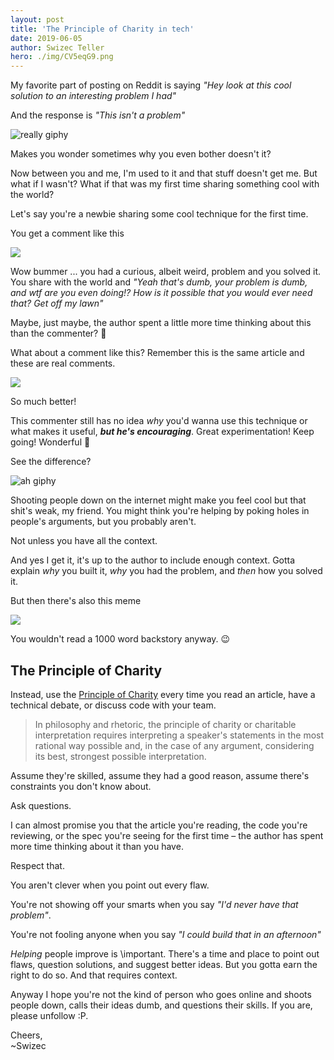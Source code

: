 ```yaml
---
layout: post
title: 'The Principle of Charity in tech'
date: 2019-06-05
author: Swizec Teller
hero: ./img/CV5eqG9.png
---
```

My favorite part of posting on Reddit is saying _"Hey look at this cool solution to an interesting problem I had"_





And the response is _"This isn't a problem"_



![really giphy](./img/media-Pn1gZzAY38kbm-giphy.gif)



Makes you wonder sometimes why you even bother doesn't it?



Now between you and me, I'm used to it and that stuff doesn't get me. But what if I wasn't? What if that was my first time sharing something cool with the world?



Let's say you're a newbie sharing some cool technique for the first time.



You get a comment like this



![](./img/CV5eqG9.png)



Wow bummer ... you had a curious, albeit weird, problem and you solved it. You share with the world and _"Yeah that's dumb, your problem is dumb, and wtf are you even doing!? How is it possible that you would ever need that? Get off my lawn"_



Maybe, just maybe, the author spent a little more time thinking about this than the commenter? 🤔



What about a comment like this? Remember this is the same article and these are real comments.



![](./img/HZ0pN7s.png)



So much better!



This commenter still has no idea _why_ you'd wanna use this technique or what makes it useful, **_but he's encouraging_**. Great experimentation! Keep going! Wonderful 🙌



See the difference?



![ah giphy](./img/media-cXVRz41uYtSpAZGAwa-giphy.gif)



Shooting people down on the internet might make you feel cool but that shit's weak, my friend. You might think you're helping by poking holes in people's arguments, but you probably aren't.



Not unless you have all the context.



And yes I get it, it's up to the author to include enough context. Gotta explain _why_ you built it, _why_ you had the problem, and _then_ how you solved it.



But then there's also this meme



![](./img/buzzfeed-static-static-2018-01-9-17-asset-buzzfeed-prod-fastlane-03-anigif_sub-buzz-15980-1515536728-1.gif)



You wouldn't read a 1000 word backstory anyway. 😉



## The Principle of Charity



Instead, use the [Principle of Charity](https://en.wikipedia.org/wiki/Principle_of_charity) every time you read an article, have a technical debate, or discuss code with your team.



> In philosophy and rhetoric, the principle of charity or charitable interpretation requires interpreting a speaker's statements in the most rational way possible and, in the case of any argument, considering its best, strongest possible interpretation.



Assume they're skilled, assume they had a good reason, assume there's constraints you don't know about.



Ask questions.



I can almost promise you that the article you're reading, the code you're reviewing, or the spec you're seeing for the first time – the author has spent more time thinking about it than you have.



Respect that.



You aren't clever when you point out every flaw.



You're not showing off your smarts when you say _"I'd never have that problem"_.



You're not fooling anyone when you say _"I could build that in an afternoon"_



_Helping_ people improve is \\important. There's a time and place to point out flaws, question solutions, and suggest better ideas. But you gotta earn the right to do so. And that requires context.



Anyway I hope you're not the kind of person who goes online and shoots people down, calls their ideas dumb, and questions their skills. If you are, please unfollow :P.



Cheers,  
~Swizec